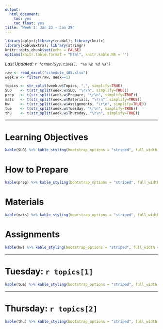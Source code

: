 ```yaml
---
output:
  html_document:
    toc: yes
    toc_float: yes
title: "Week 1: Jan 23 - Jan 29"
---
```


```r
library(dplyr);library(readxl); library(knitr)
library(kableExtra); library(stringr)
knitr::opts_chunk$set(echo = FALSE)
options(knitr.table.format = "html", knitr.kable.NA = '') 
```
_Last Updated: `r format(Sys.time(), "%a %b %d %X")` _


```r
raw <- read_excel("schedule_485.xlsx")
week.w <- filter(raw, Week==1)

topics <- str_split(week.w$Topics, ",", simplify=TRUE)
SLO    <- t(str_split(week.w$SLO, "\r\n", simplify=TRUE))
prep   <- t(str_split(week.w$Prepare, "\r\n", simplify=TRUE))
mats   <- t(str_split(week.w$Materials, "\r\n", simplify=TRUE))
hw     <- t(str_split(week.w$Assignments, "\r\n", simplify=TRUE))
tue    <- t(str_split(week.w$Tuesday, "\r\n", simplify=TRUE))
thu    <- t(str_split(week.w$Thursday, "\r\n", simplify=TRUE))
```

----

# Learning Objectives
```r
kable(SLO) %>% kable_styling(bootstrap_options = "striped", full_width = F, position="left")
```

# How to Prepare
```r
kable(prep) %>% kable_styling(bootstrap_options = "striped", full_width = F, position="left")
```

# Materials
```r
kable(mats) %>% kable_styling(bootstrap_options = "striped", full_width = F, position="left")
```

# Assignments
```r
kable(hw) %>% kable_styling(bootstrap_options = "striped", full_width = F, position="left")
```

----

# Tuesday: `r topics[1]`

```r
kable(tue) %>% kable_styling(bootstrap_options = "striped", full_width = F, position="left")
```

----

# Thursday: `r topics[2]`

```r
kable(thu) %>% kable_styling(bootstrap_options = "striped", full_width = F, position="left")
```


